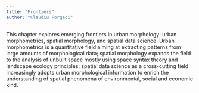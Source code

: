 ```yaml
---
title: "Frontiers"
author: "Claudiu Forgaci"
---
```


This chapter explores emerging frontiers in urban morphology: urban morphometrics, spatial morphology, and spatial data science. Urban morphometrics is a quantitative field aiming at extracting patterns from large amounts of morphological data; spatial morphology expands the field to the analysis of unbuilt space mostly using space syntax theory and landscape ecology principles; spatial data science as a cross-cutting field increasingly adopts urban morphological information to enrich the understanding of spatial phenomena of environmental, social and economic kind.